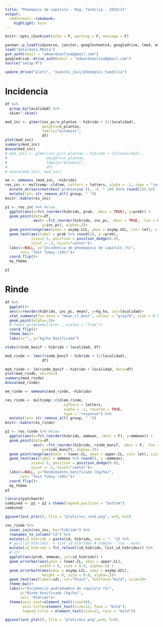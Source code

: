 ```yaml
---
title: "Phomopsis de capitulo - Reg. Tandilia - 2020/21"
output:
  rmdformats::robobook:
    highlight: kate
---
```


```r
knitr::opts_chunk$set(echo = F, warning = F, message = F)
```


```r
pacman::p_load(tidyverse, janitor, googlesheets4, googledrive, lme4, emmeans, car)
load("data/data.RData")
gs4_auth(email = "edwardsmolina@gmail.com")
googledrive::drive_auth(email = "edwardsmolina@gmail.com")
source("setup.R")
```

```r
update_drive("plots", "juanchi_javi/phomopsis_tandilia")
```

# Incidencia

```r
df %>%
  group_by(localidad) %>%
  skimr::skim()
```


```r
mod_inc <- glmer(inc_pc/n_plantas ~ hibrido + (1|localidad), 
                 weights=n_plantas, 
                 family="binomial", 
                 df)
plot(mod_inc)
summary(mod_inc)
Anova(mod_inc)
# mod_inc1 <- glmer(inc_pc/n_plantas ~ hibrido + (1|localidad), 
#                  weights=n_plantas, 
#                  family="binomial", 
#                  df) 
# anova(mod_inc1, mod_inc)
```


```r
em <- emmeans (mod_inc, ~hibrido)
res_inc <- multcomp::cld(em, Letters = letters, alpha = .1, type = "response") %>% 
  mutate_at(vars(matches('prob|asymp')), ~(. * 100 )%>% round(2)) %>% 
  mutate(let= str_remove_all(.group, " "))
knitr::kable(res_inc)
```

```r
p1 <- res_inc %>% #View 
  ggplot(aes(x=fct_reorder(hibrido, prob, .desc = TRUE), y=prob)) + 
  geom_point(data=df, 
             aes(x =fct_reorder(hibrido, inc_pc, .desc = TRUE, .fun = mean),
                 y=inc_pc), alpha=.2)+
  geom_pointrange(aes(ymin = asymp.LCL, ymax = asymp.UCL, col= let), size=.3)+
  geom_text(aes(label = prob %>% round(1), y =prob),
            size=2.5, position = position_dodge(0.9), 
            vjust =-.5, hjust="center")+
  labs(x=NULL, y="Incidencia de phomoposis de capítulo (%)", 
       col= "Test Tukey (10%)")+
  coord_flip()+
  my_theme

p1
```

# Rinde 

```r
df %>% 
  ggplot()+
  aes(x=reorder(hibrido, inc_pc, mean), y=kg_ha, col=localidad)+
  stat_summary(fun.data = "mean_cl_boot", colour = "gray70", size = 0.5)+
  geom_point(alpha=.9)+
  # facet_grid(semillero~., scales = "free")+
  coord_flip()+
  theme_bw()+
  labs(x="", y="kg/ha bonificado")

xtabs(rinde_bonif ~ hibrido + localidad, df)
```


```r
mod_rinde <- lmer(rinde_bonif ~ hibrido + (1|localidad), 
                 df)

mod_rinde <- lm(rinde_bonif ~ hibrido + localidad, data=df)
plot(mod_rinde, which=1)
summary(mod_rinde)
Anova(mod_rinde)
```

```r
em_rinde <- emmeans(mod_rinde, ~hibrido)

res_rinde <- multcomp::cld(em_rinde, 
                           Letters = letters, 
                           alpha = .1, reverse = TRUE, 
                           type = "response") %>% 
  mutate(let= str_remove_all(.group, " "))
knitr::kable(res_rinde)
```

```r
p2 <- res_rinde %>% #View 
  ggplot(aes(x=fct_reorder(hibrido, emmean, .desc = F), y=emmean)) + 
  geom_point(data=df, 
             aes(x =fct_reorder(hibrido, rinde_bonif, .desc = F, .fun = mean),
                 y=rinde_bonif), alpha=.2)+
  geom_pointrange(aes(ymin = lower.CL, ymax = upper.CL, col= let), size=.3)+
  geom_text(aes(label = emmean %>% round(), y =emmean),
            size=2.5, position = position_dodge(0.9), 
            vjust =-.5, hjust="center")+
  labs(x=NULL, y="Rendimiento bonificado (kg/ha)", 
       col= "Test Tukey (10%)")+
  coord_flip()+
  my_theme
p2
```

```r
library(patchwork)
combined <- p1 + p2 & theme(legend.position = "bottom")
combined

ggsave(last_plot(), file = "plots/inc_rend.png", w=9, h=5)
```


```r
res_rinde %>% 
  inner_join(res_inc, by="hibrido") %>% 
  rownames_to_column("id") %>%  
  mutate(id_hibrido = paste(id, hibrido, sep = ": ")) %>%
  # pull(id_hibrido) -> list_id_hibridos # unmute - run - mute
  mutate(id_hibrido = fct_relevel(id_hibrido, list_id_hibridos)) %>%  
  # str
  ggplot(aes(prob, emmean, col=id_hibrido)) +
  geom_errorbar(aes(ymin = lower.CL, ymax = upper.CL), 
                width = 0, size = 0.8, alpha=.5) +
  geom_errorbarh(aes(xmin = asymp.LCL, xmax = asymp.UCL),  
                 height = 0, size = 0.8, alpha=.5)+ 
  geom_text(aes(label=id), col="black", fontface="bold", size=3)+
  theme_bw()+
  labs(x="Incidencia podredumbre de capítulo (%)", 
       y="Rinde bonificado (kg/ha)", 
       col= "Híbrido")+
  theme(axis.text=element_text(size=10), 
        axis.title=element_text(size=12, face = "bold"), 
        legend.title = element_text(size=12, face = "bold"))

ggsave(last_plot(), file = "plots/mix.png",w=8, h=4)
```



